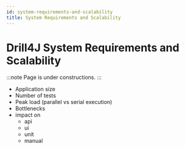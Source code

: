 ```yaml
---
id: system-requirements-and-scalability
title: System Requirements and Scalability
---
```


# Drill4J System Requirements and Scalability

:::note
Page is under constructions.
:::

- Application size
- Number of tests
- Peak load (parallel vs serial execution)
- Bottlenecks
- impact on
  - api
  - ui
  - unit
  - manual

